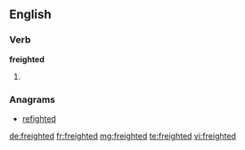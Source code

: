 ==English==

===Verb===
'''freighted'''

# {{past of|freight}}

===Anagrams===
* [[refighted#English|refighted]]

[[de:freighted]]
[[fr:freighted]]
[[mg:freighted]]
[[te:freighted]]
[[vi:freighted]]